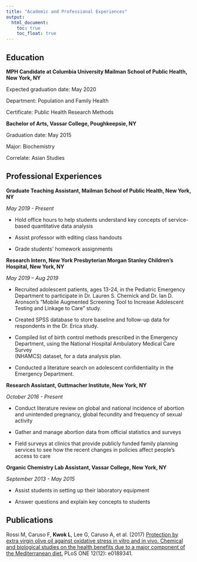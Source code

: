 ```yaml
---
title: "Academic and Professional Experiences"
output: 
  html_document:
    toc: true
    toc_float: true
---
```


## Education


**MPH Candidate at Columbia University Mailman School of Public Health, New York, NY**

Expected graduation date: May 2020

Department: Population and Family Health

Certificate: Public Health Research Methods 


**Bachelor of Arts, Vassar College, Poughkeepsie, NY**

Graduation date: May 2015

Major: Biochemistry

Correlate: Asian Studies 


## Professional Experiences


**Graduate Teaching Assistant, Mailman School of Public Health, New York, NY**


_May 2019 - Present_


  * Hold office hours to help students understand key concepts of service-based 
    quantitative data analysis

  * Assist professor with editing class handouts 

  * Grade students' homework assignments


**Research Intern, New York Presbyterian Morgan Stanley Children’s Hospital, New York, NY**	


_May 2019 – Aug 2019_


  * Recruited adolescent patients, ages 13-24, in the Pediatric Emergency 
    Department to participate in Dr. Lauren S. Chernick and Dr. Ian D. Aronson’s     “Mobile Augmented Screening Tool to Increase Adolescent Testing and Linkage 
    to Care” study. 
    
  * Created SPSS database to store baseline and follow-up data for respondents       in the Dr. Erica study. 
    
  * Compiled list of birth control methods prescribed in the Emergency   
    Department, using the National Hospital Ambulatory Medical Care Survey  
    (NHAMCS) dataset, for a data analysis plan. 
    
  * Conducted a literature search on adolescent confidentiality in the Emergency     Department.   
  
  
**Research Assistant, Guttmacher Institute, New York, NY**


_October 2016 - Present_


  * Conduct literature review on global and national incidence of abortion and 
    unintended pregnancy, global fecundity and frequency of sexual activity

  * Gather and manage abortion data from official statistics and surveys

  * Field surveys at clinics that provide publicly funded family planning 
    services to see how the recent changes in policies affect people's access to     care 


**Organic Chemistry Lab Assistant, Vassar College, New York, NY**


_September 2013 - May 2015_


  * Assist students in setting up their laboratory equipment

  * Answer questions and explain key concepts to students 


## Publications

Rossi M, Caruso F, **Kwok L**, Lee G, Caruso A, et al. (2017) [Protection by extra virgin olive oil against oxidative stress in vitro and in vivo. Chemical and biological studies on the health benefits due to a major component of the Mediterranean diet.](https://doi.org/10.1371/journal.pone.0189341) PLoS ONE 12(12): e0189341.